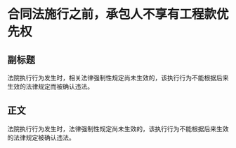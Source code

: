 # 合同法施行之前，承包人不享有工程款优先权
## 副标题
法院执行行为发生时，相关法律强制性规定尚未生效的，该执行行为不能根据后来生效的法律规定而被确认违法。
## 正文
法院执行行为发生时，法律强制性规定尚未生效的，该执行行为不能根据后来生效的法律规定被确认违法。